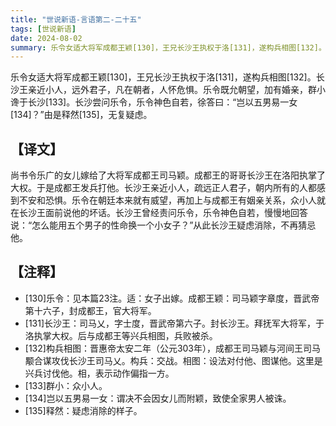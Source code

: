 ```yaml
---
title: "世说新语-言语第二-二十五"
tags: [世说新语]
date: 2024-08-02
summary: 乐令女适大将军成都王颖[130]，王兄长沙王执权于洛[131]，遂构兵相图[132]。
---
```


乐令女适大将军成都王颖[130]，王兄长沙王执权于洛[131]，遂构兵相图[132]。长沙王亲近小人，远外君子，凡在朝者，人怀危惧。乐令既允朝望，加有婚亲，群小谗于长沙[133]。长沙尝问乐令，乐令神色自若，徐答曰：“岂以五男易一女[134]？”由是释然[135]，无复疑虑。

## 【译文】

尚书令乐广的女儿嫁给了大将军成都王司马颖。成都王的哥哥长沙王在洛阳执掌了大权。于是成都王发兵打他。长沙王亲近小人，疏远正人君子，朝内所有的人都感到不安和恐惧。乐令在朝廷本来就有威望，再加上与成都王有姻亲关系，众小人就在长沙王面前说他的坏话。长沙王曾经责问乐令，乐令神色自若，慢慢地回答说：“怎么能用五个男子的性命换一个小女子？”从此长沙王疑虑消除，不再猜忌他。

## 【注释】

- [130]乐令：见本篇23注。适：女子出嫁。成都王颖：司马颖字章度，晋武帝第十六子，封成都王，官大将军。
- [131]长沙王：司马乂，字士度，晋武帝第六子。封长沙王。拜抚军大将军，于洛执掌大权。后与成都王等兴兵相图，兵败被杀。
- [132]构兵相图：晋惠帝太安二年（公元303年），成都王司马颖与河间王司马颙合谋攻伐长沙王司马乂。构兵：交战。相图：设法对付他、图谋他。这里是兴兵讨伐他。相，表示动作偏指一方。
- [133]群小：众小人。
- [134]岂以五男易一女：谓决不会因女儿而附颖，致使全家男人被诛。
- [135]释然：疑虑消除的样子。

